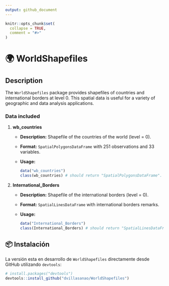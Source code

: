 ```yaml
---
output: github_document
---
```


<!-- README.md is generated from README.Rmd. Please edit that file -->

```r
knitr::opts_chunk$set(
  collapse = TRUE,
  comment = "#>"
)
```

# 🌍 WorldShapefiles

## Description

The `WorldShapefiles` package provides shapefiles of countries and international borders at level 0. This spatial data is useful for a variety of geographic and data analysis applications.     

### Data included   

1. **wb_countries**  
   - **Description:** Shapefile of the countries of the world (level = 0).  
   - **Format:** `SpatialPolygonsDataFrame` with 251 observations and 33 variables.     
   - **Usage:**    
     ```r
     data("wb_countries")   
     class(wb_countries) # should return "SpatialPolygonsDataFrame".  
     ```

2. **International_Borders**   
   - **Description:** Shapefile of the international borders (level = 0).     
   - **Format:** `SpatialLinesDataFrame` with international borders remarks.     
   - **Usage:**  
     ```r
     data("International_Borders")   
     class(International_Borders) # should return "SpatialLinesDataFrame".  
     ```


## 📦 Instalación

La versión esta en desarrollo de `WorldShapefiles` directamente desde GitHub utilizando `devtools`:

```r
# install.packages("devtools")
devtools::install_github("dvillasanao/WorldShapefiles")
```